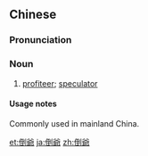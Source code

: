 {{also|倒爷}}
==Chinese==
{{zh-forms|s=倒爷}}

===Pronunciation===
{{zh-pron
|m=dǎoyé,er=1
|c=dou2 je4
|cat=n
}}

===Noun===
{{zh-noun}}

# {{lb|zh|colloquial}} [[profiteer]]; [[speculator]]

====Usage notes====
Commonly used in mainland China.

{{zh-cat|Advanced}}

[[et:倒爺]]
[[ja:倒爺]]
[[zh:倒爺]]